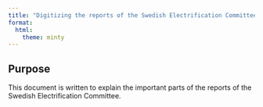 ```yaml
---
title: "Digitizing the reports of the Swedish Electrification Committee"
format: 
  html:
    theme: minty
---
```


## Purpose

This document is written to explain the important parts of the reports of the Swedish Electrification Committee.

